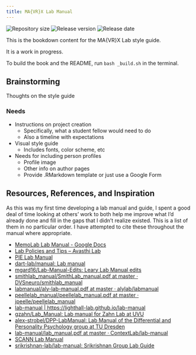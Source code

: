 ```yaml
---
title: MA{VR}X Lab Manual
---
```


![Repository size](https://img.shields.io/github/repo-size/mavrxlab/lab-manual) ![Release version](https://img.shields.io/github/v/release/mavrxlab/lab-manual?include_prereleases) ![Release date](https://img.shields.io/github/release-date/mavrxlab/lab-manual)

<!-- Do not edit README.md! Only edit _README.Rmd. I'm assuming you're using RStudio for all of this.

When you run `bash _build.sh` in the terminal, it will create the .md file.

If you don't want to rebuild the entire book and just the README, run in the console:

rmarkdown::render('_README.Rmd', output_format = 'github_document', output_file = paste('README.md'))
-->

This is the bookdown content for the MA{VR}X Lab style guide.

It is a work in progress.

To build the book and the README, run `bash _build.sh` in the terminal.

## Brainstorming

Thoughts on the style guide

### Needs

+ Instructions on project creation
    + Specifically, what a student fellow would need to do
    + Also a timeline with expectations
+ Visual style guide
    + Includes fonts, color scheme, etc
+ Needs for including person profiles
    + Profile image
    + Other info on author pages
    + Provide .RMarkdown template or just use a Google Form


## Resources, References, and Inspiration

As this was my first time developing a lab manual and guide, I spent a good deal of time looking at others' work to both help me improve what I'd already done and fill in the gaps that I didn't realize existed. This is a list of them in no particular order. I have attempted to cite these throughout the manual where appropriate.


+ [MemoLab Lab Manual - Google Docs](https://docs.google.com/document/d/1L1DhF3gKZKVGb_MDEmdqvBwm5thWiqyMy8AS_kzJnSM/edit#)
+ [Lab Policies and Tips – Avasthi Lab](http://www.avasthilab.org/lab-policies-and-tips/)
+ [PIE Lab Manual](https://pie-lab.github.io/manual/)
+ [dart-lab/manual: Lab manual](https://github.com/dart-lab/manual)
+ [mgard16/Lab-Manual-Edits: Leary Lab Manual edits](https://github.com/mgard16/Lab-Manual-Edits)
+ [smithlab_manual/SmithLab_manual.pdf at master · DVSneuro/smithlab_manual](https://github.com/DVSneuro/smithlab_manual/blob/master/SmithLab_manual.pdf)
+ [labmanual/aly-lab-manual.pdf at master · alylab/labmanual](https://github.com/alylab/labmanual/blob/master/aly-lab-manual.pdf)
+ [peellelab_manual/peellelab_manual.pdf at master · jpeelle/peellelab_manual](https://github.com/jpeelle/peellelab_manual/blob/master/peellelab_manual.pdf)
+ [lab-manual | https://lighthall-lab.github.io/lab-manual](https://lighthall-lab.github.io/lab-manual/readme.html#table-of-contents)
+ [gzahn/Lab_Manual: Lab manual for Zahn Lab at UVU](https://github.com/gzahn/Lab_Manual#09-reading-list)
+ [alex-strobel/DPP-LabManual: Lab Manual of the Differential and Personality Psychology group at TU Dresden](https://github.com/alex-strobel/DPP-LabManual)
+ [lab-manual/lab_manual.pdf at master · ContextLab/lab-manual](https://github.com/ContextLab/lab-manual/blob/master/lab_manual.pdf)
+ [SCANN Lab Manual](https://scann-lab.github.io/Lab_Manual/)
+ [srikrishnan-lab/lab-manual: Srikrishnan Group Lab Guide](https://github.com/srikrishnan-lab/lab-manual)

